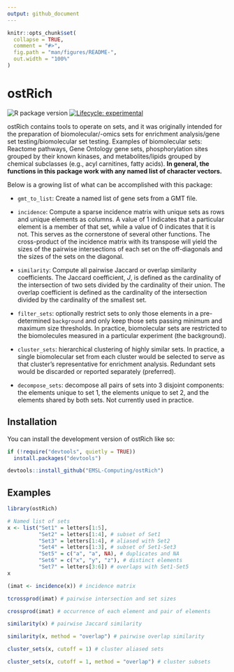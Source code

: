 ```yaml
---
output: github_document
---
```


<!-- README.md is generated from README.Rmd. Please edit that file -->

```r
knitr::opts_chunk$set(
  collapse = TRUE,
  comment = "#>",
  fig.path = "man/figures/README-",
  out.width = "100%"
)
```

# ostRich

<!-- badges: start -->
![R package version](https://img.shields.io/github/r-package/v/EMSL-Computing/ostRich?label=R%20package) 
[![Lifecycle: experimental](https://img.shields.io/badge/lifecycle-experimental-orange.svg)](https://lifecycle.r-lib.org/articles/stages.html#experimental)
<!-- badges: end -->

ostRich contains tools to operate on sets, and it was originally intended for the preparation of biomolecular/-omics sets for enrichment analysis/gene set testing/biomolecular set testing. Examples of biomolecular sets: Reactome pathways, Gene Ontology gene sets, phosphorylation sites grouped by their known kinases, and metabolites/lipids grouped by chemical subclasses (e.g., acyl carnitines, fatty acids). **In general, the functions in this package work with any named list of character vectors.**

Below is a growing list of what can be accomplished with this package:

- `gmt_to_list`: Create a named list of gene sets from a GMT file.

- `incidence`: Compute a sparse incidence matrix with unique sets as rows and unique elements as columns. A value of 1 indicates that a particular element is a member of that set, while a value of 0 indicates that it is not. This serves as the cornerstone of several other functions. The cross-product of the incidence matrix with its transpose will yield the sizes of the pairwise intersections of each set on the off-diagonals and the sizes of the sets on the diagonal.

- `similarity`: Compute all pairwise Jaccard or overlap similarity coefficients. The Jaccard coefficient, $J$, is defined as the cardinality of the intersection of two sets divided by the cardinality of their union. The overlap coefficient is defined as the cardinality of the intersection divided by the cardinality of the smallest set.

- `filter_sets`: optionally restrict sets to only those elements in a pre-determined `background` and only keep those sets passing minimum and maximum size thresholds. In practice, biomolecular sets are restricted to the biomolecules measured in a particular experiment (the background).

- `cluster_sets`: hierarchical clustering of highly similar sets. In practice, a single biomolecular set from each cluster would be selected to serve as that cluster's representative for enrichment analysis. Redundant sets would be discarded or reported separately (preferred).

- `decompose_sets`: decompose all pairs of sets into 3 disjoint components: the elements unique to set 1, the elements unique to set 2, and the elements shared by both sets. Not currently used in practice.


## Installation

You can install the development version of ostRich like so:

``` r
if (!require("devtools", quietly = TRUE))
  install.packages("devtools")

devtools::install_github("EMSL-Computing/ostRich")
```

## Examples

```r
library(ostRich)

# Named list of sets
x <- list("Set1" = letters[1:5],
          "Set2" = letters[1:4], # subset of Set1
          "Set3" = letters[1:4], # aliased with Set2
          "Set4" = letters[1:3], # subset of Set1-Set3
          "Set5" = c("a", "a", NA), # duplicates and NA
          "Set6" = c("x", "y", "z"), # distinct elements
          "Set7" = letters[3:6]) # overlaps with Set1-Set5
x
```

```r
(imat <- incidence(x)) # incidence matrix

tcrossprod(imat) # pairwise intersection and set sizes

crossprod(imat) # occurrence of each element and pair of elements
```

```r
similarity(x) # pairwise Jaccard similarity

similarity(x, method = "overlap") # pairwise overlap similarity
```

```r
cluster_sets(x, cutoff = 1) # cluster aliased sets

cluster_sets(x, cutoff = 1, method = "overlap") # cluster subsets
```
